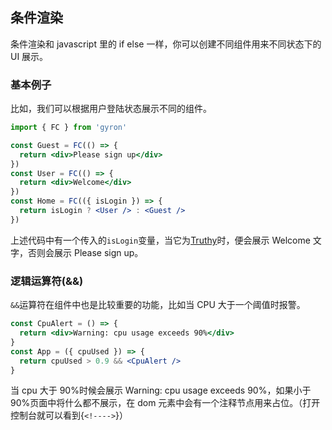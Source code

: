 ## 条件渲染

条件渲染和 javascript 里的 if else 一样，你可以创建不同组件用来不同状态下的 UI 展示。

### 基本例子

比如，我们可以根据用户登陆状态展示不同的组件。

```jsx
import { FC } from 'gyron'

const Guest = FC(() => {
  return <div>Please sign up</div>
})
const User = FC(() => {
  return <div>Welcome</div>
})
const Home = FC(({ isLogin }) => {
  return isLogin ? <User /> : <Guest />
})
```

上述代码中有一个传入的`isLogin`变量，当它为[Truthy](https://developer.mozilla.org/zh-CN-CN/docs/Glossary/Truthy)时，便会展示 Welcome 文字，否则会展示 Please sign up。

### 逻辑运算符(&&)

`&&`运算符在组件中也是比较重要的功能，比如当 CPU 大于一个阈值时报警。

```jsx
const CpuAlert = () => {
  return <div>Warning: cpu usage exceeds 90%</div>
}
const App = ({ cpuUsed }) => {
  return cpuUsed > 0.9 && <CpuAlert />
}
```

当 cpu 大于 90%时候会展示 Warning: cpu usage exceeds 90%，如果小于 90%页面中将什么都不展示，在 dom 元素中会有一个注释节点用来占位。（打开控制台就可以看到{`<!---->`}）
